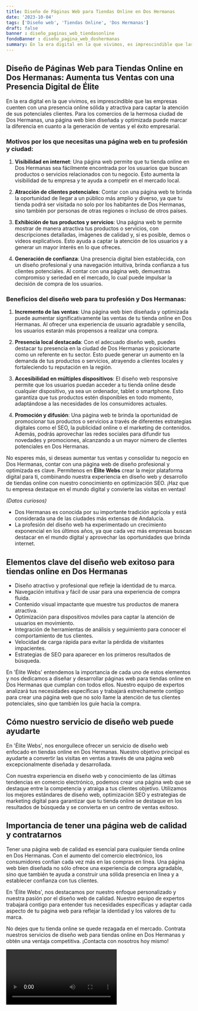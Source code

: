 ```yaml
---
title: Diseño de Páginas Web para Tiendas Online en Dos Hermanas
date: '2023-10-04'
tags: ['Diseño web', 'Tiendas Online', 'Dos Hermanas']
draft: false
banner : diseño_paginas_web_tiendasonline
fondoBanner : diseño_pagina_web_doshermanas
summary: En la era digital en la que vivimos, es imprescindible que las empresas cuenten con una presencia online sólida y atractiva para captar la atención de sus potenciales clientes. Para los comercios de la hermosa ciudad de Dos Hermanas, una página web bien diseñada y optimizada puede marcar la diferencia en cuanto a la generación de ventas y el éxito empresarial.
---
```


## **Diseño de Páginas Web para Tiendas Online en Dos Hermanas: Aumenta tus Ventas con una Presencia Digital de Élite**

En la era digital en la que vivimos, es imprescindible que las empresas cuenten con una presencia online sólida y atractiva para captar la atención de sus potenciales clientes. Para los comercios de la hermosa ciudad de Dos Hermanas, una página web bien diseñada y optimizada puede marcar la diferencia en cuanto a la generación de ventas y el éxito empresarial.

### **Motivos por los que necesitas una página web en tu profesión y ciudad:**

1. **Visibilidad en internet**: Una página web permite que tu tienda online en Dos Hermanas sea fácilmente encontrada por los usuarios que buscan productos o servicios relacionados con tu negocio. Esto aumenta la visibilidad de tu empresa y te ayuda a competir en el mercado local.

2. **Atracción de clientes potenciales**: Contar con una página web te brinda la oportunidad de llegar a un público más amplio y diverso, ya que tu tienda podrá ser visitada no solo por los habitantes de Dos Hermanas, sino también por personas de otras regiones o incluso de otros países.

3. **Exhibición de tus productos y servicios**: Una página web te permite mostrar de manera atractiva tus productos o servicios, con descripciones detalladas, imágenes de calidad y, si es posible, demos o videos explicativos. Esto ayuda a captar la atención de los usuarios y a generar un mayor interés en lo que ofreces.

4. **Generación de confianza**: Una presencia digital bien establecida, con un diseño profesional y una navegación intuitiva, brinda confianza a tus clientes potenciales. Al contar con una página web, demuestras compromiso y seriedad en el mercado, lo cual puede impulsar la decisión de compra de los usuarios.

### **Beneficios del diseño web para tu profesión y Dos Hermanas:**

1. **Incremento de las ventas**: Una página web bien diseñada y optimizada puede aumentar significativamente las ventas de tu tienda online en Dos Hermanas. Al ofrecer una experiencia de usuario agradable y sencilla, los usuarios estarán más propensos a realizar una compra.

2. **Presencia local destacada**: Con el adecuado diseño web, puedes destacar tu presencia en la ciudad de Dos Hermanas y posicionarte como un referente en tu sector. Esto puede generar un aumento en la demanda de tus productos o servicios, atrayendo a clientes locales y fortaleciendo tu reputación en la región.

3. **Accesibilidad en múltiples dispositivos**: El diseño web responsive permite que los usuarios puedan acceder a tu tienda online desde cualquier dispositivo, ya sea un ordenador, tablet o smartphone. Esto garantiza que tus productos estén disponibles en todo momento, adaptándose a las necesidades de los consumidores actuales.

4. **Promoción y difusión**: Una página web te brinda la oportunidad de promocionar tus productos o servicios a través de diferentes estrategias digitales como el SEO, la publicidad online o el marketing de contenidos. Además, podrás aprovechar las redes sociales para difundir tus novedades y promociones, alcanzando a un mayor número de clientes potenciales en Dos Hermanas.

No esperes más, si deseas aumentar tus ventas y consolidar tu negocio en Dos Hermanas, contar con una página web de diseño profesional y optimizada es clave. Permítenos en **Élite Webs** crear la mejor plataforma digital para ti, combinando nuestra experiencia en diseño web y desarrollo de tiendas online con nuestro conocimiento en optimización SEO. ¡Haz que tu empresa destaque en el mundo digital y convierte las visitas en ventas!

*(Datos curiosos)*
- Dos Hermanas es conocida por su importante tradición agrícola y está considerada una de las ciudades más extensas de Andalucía.
- La profesión del diseño web ha experimentado un crecimiento exponencial en los últimos años, ya que cada vez más empresas buscan destacar en el mundo digital y aprovechar las oportunidades que brinda internet.

<GifSeo />

<Cta />

## Elementos clave del diseño web exitoso para tiendas online en Dos Hermanas

- Diseño atractivo y profesional que refleje la identidad de tu marca.
- Navegación intuitiva y fácil de usar para una experiencia de compra fluida.
- Contenido visual impactante que muestre tus productos de manera atractiva.
- Optimización para dispositivos móviles para captar la atención de usuarios en movimiento.
- Integración de herramientas de análisis y seguimiento para conocer el comportamiento de tus clientes.
- Velocidad de carga rápida para evitar la pérdida de visitantes impacientes.
- Estrategias de SEO para aparecer en los primeros resultados de búsqueda.

En 'Élite Webs' entendemos la importancia de cada uno de estos elementos y nos dedicamos a diseñar y desarrollar páginas web para tiendas online en Dos Hermanas que cumplan con todos ellos. Nuestro equipo de expertos analizará tus necesidades específicas y trabajará estrechamente contigo para crear una página web que no solo llame la atención de tus clientes potenciales, sino que también los guíe hacia la compra.

## Cómo nuestro servicio de diseño web puede ayudarte

En 'Élite Webs', nos enorgullece ofrecer un servicio de diseño web enfocado en tiendas online en Dos Hermanas. Nuestro objetivo principal es ayudarte a convertir las visitas en ventas a través de una página web excepcionalmente diseñada y desarrollada. 

Con nuestra experiencia en diseño web y conocimiento de las últimas tendencias en comercio electrónico, podemos crear una página web que se destaque entre la competencia y atraiga a tus clientes objetivo. Utilizamos los mejores estándares de diseño web, optimización SEO y estrategias de marketing digital para garantizar que tu tienda online se destaque en los resultados de búsqueda y se convierta en un centro de ventas exitoso.

## Importancia de tener una página web de calidad y contratarnos

Tener una página web de calidad es esencial para cualquier tienda online en Dos Hermanas. Con el aumento del comercio electrónico, los consumidores confían cada vez más en las compras en línea. Una página web bien diseñada no sólo ofrece una experiencia de compra agradable, sino que también te ayuda a construir una sólida presencia en línea y a establecer confianza con tus clientes.

En 'Élite Webs', nos destacamos por nuestro enfoque personalizado y nuestra pasión por el diseño web de calidad. Nuestro equipo de expertos trabajará contigo para entender tus necesidades específicas y adaptar cada aspecto de tu página web para reflejar la identidad y los valores de tu marca.

No dejes que tu tienda online se quede rezagada en el mercado. Contrata nuestros servicios de diseño web para tiendas online en Dos Hermanas y obtén una ventaja competitiva. ¡Contacta con nosotros hoy mismo!

<Video />

<CtaBot job='Tiendas Online' city='Dos Hermanas'/>

<Gmaps query='Dos Hermanas+españa+maps' />